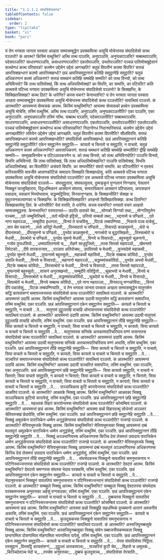 ```yaml
---
title: "1.1.1.2 संघादिसेसकण्ड"
tableOfContents: false
sidebar:
  order: 2
type: "tipitaka"
basket: "vi"
book: "pari"
---
```



<DynamicBreadcrumb />

<Division number="7" book="pari">

<Paragraph number="26" book="pari">
यं तेन भगवता जानता पस्सता अरहता सम्मासम्बुद्धेन उपक्कमित्वा असुचिं मोचेन्तस्स संघादिसेसो कत्थ पञ्ञत्तो? कं आरब्भ? किस्मिं वत्थुस्मिं? अत्थि तत्थ पञ्ञत्ति, अनुपञ्ञत्ति, अनुप्पन्नपञ्ञत्ति? सब्बत्थपञ्ञत्ति, पदेसपञ्ञत्ति? साधारणपञ्ञत्ति, असाधारणपञ्ञत्ति? एकतोपञ्ञत्ति, उभतोपञ्ञत्ति? पञ्चन्नं पातिमोक्खुद्देसानं कत्थोगधं कत्थ परियापन्नं? कतमेन उद्देसेन उद्देसं आगच्छति? चतुन्नं विपत्तीनं कतमा विपत्ति? सत्तन्नं आपत्तिक्खन्धानं कतमो आपत्तिक्खन्धो? छन्नं आपत्तिसमुट्ठानानं कतिहि समुट्ठानेहि समुट्ठाति? चतुन्नं अधिकरणानं कतमं अधिकरणं? सत्तन्नं समथानं कतिहि समथेहि सम्मति? को तत्थ विनयो, को तत्थ अभिविनयो? किं तत्थ पातिमोक्खं, किं तत्थ अधिपातिमोक्खं? का विपत्ति, का सम्पत्ति, का पटिपत्ति? कति अत्थवसे पटिच्च भगवता उपक्कमित्वा असुचिं मोचेन्तस्स संघादिसेसो पञ्ञत्तो? के सिक्खन्ति, के सिक्खितसिक्खा? कत्थ ठितं? के धारेन्ति? कस्स वचनं? केनाभतन्ति?
</Paragraph>

</Division>
<Division number="8" book="pari">

<Paragraph number="27" book="pari">
यं तेन भगवता जानता पस्सता अरहता सम्मासम्बुद्धेन उपक्कमित्वा असुचिं मोचेन्तस्स संघादिसेसो कत्थ पञ्ञत्तोति? सावत्थियं पञ्ञत्तो. कं आरब्भाति? आयस्मन्तं सेय्यसकं आरब्भ. किस्मिं वत्थुस्मिन्ति? आयस्मा सेय्यसको हत्थेन उपक्कमित्वा असुचिं मोचेसि, तस्मिं वत्थुस्मिं. अत्थि तत्थ पञ्ञत्ति, अनुपञ्ञत्ति, अनुप्पन्नपञ्ञत्तीति? एका पञ्ञत्ति, एका अनुपञ्ञत्ति. अनुप्पन्नपञ्ञत्ति तस्मिं नत्थि. सब्बत्थ पञ्ञत्ति, पदेसपञ्ञत्तीति? सब्बत्थपञ्ञत्ति. साधारणपञ्ञत्ति, असाधारणपञ्ञत्तीति? असाधारणपञ्ञत्ति. एकतोपञ्ञत्ति, उभतोपञ्ञत्तीति? एकतोपञ्ञत्ति. पञ्चन्नं पातिमोक्खुद्देसानं कत्थोगधं कत्थ परियापन्नन्ति? निदानोगधं निदानपरियापन्नं. कतमेन उद्देसेन उद्देसं आगच्छतीति? ततियेन उद्देसेन उद्देसं आगच्छति. चतुन्नं विपत्तीनं कतमा विपत्तीति? सीलविपत्ति. सत्तन्नं आपत्तिक्खन्धानं कतमो आपत्तिक्खन्धोति? संघादिसेसो आपत्तिक्खन्धो. छन्नं आपत्तिसमुट्ठानानं कतिहि समुट्ठानेहि समुट्ठातीति? एकेन समुट्ठानेन समुट्ठाति—  कायतो च चित्ततो च समुट्ठाति, न वाचतो. चतुन्नं अधिकरणानं कतमं अधिकरणन्ति? आपत्ताधिकरणं. सत्तन्नं समथानं कतिहि समथेहि सम्मतीति? द्वीहि समथेहि सम्मति—  सम्मुखाविनयेन च पटिञ्ञातकरणेन च. को तत्थ विनयो, को तत्थ अभिविनयोति? पञ्ञत्ति विनयो, विभत्ति अभिविनयो. किं तत्थ पातिमोक्खं, किं तत्थ अधिपातिमोक्खन्ति? पञ्ञत्ति पातिमोक्खं, विभत्ति अधिपातिमोक्खं. का विपत्तीति? असंवरो विपत्ति. का सम्पत्तीति? संवरो सम्पत्ति. का पटिपत्तीति? न एवरूपं करिस्सामीति यावजीवं आपाणकोटिकं समादाय सिक्खति सिक्खापदेसु. कति अत्थवसे पटिच्च भगवता उपक्कमित्वा असुचिं मोचेन्तस्स संघादिसेसो पञ्ञत्तोति? दस अत्थवसे पटिच्च भगवता उपक्कमित्वा असुचिं मोचेन्तस्स संघादिसेसो पञ्ञत्तो—  संघसुट्ठुताय, संघफासुताय, दुम्मङ्कूनं पुग्गलानं निग्गहाय, पेसलानं भिक्खूनं फासुविहाराय, दिट्ठधम्मिकानं आसवानं संवराय, सम्परायिकानं आसवानं पटिघाताय, अप्पसन्नानं पसादाय, पसन्नानं भिय्योभावाय, सद्धम्मट्ठितिया, विनयानुग्गहाय. के सिक्खन्तीति? सेक्खा च पुथुज्जनकल्याणका च सिक्खन्ति. के सिक्खितसिक्खाति? अरहन्तो सिक्खितसिक्खा. कत्थ ठितन्ति? सिक्खाकामेसु ठितं. के धारेन्तीति? येसं वत्तति, ते धारेन्ति. कस्स वचनन्ति? भगवतो वचनं अरहतो सम्मासम्बुद्धस्स. केनाभतन्ति? परम्पराभतं—
</Paragraph>

<Paragraph number="28" type="verses" book="pari">
उपालि दासको चेव,_  
_सोणको सिग्गवो तथा;_  
_मोग्गलिपुत्तेन पञ्चमा,_  
_एते जम्बुसिरिव्हये._  

</Paragraph>

<Paragraph number="29" book="pari">
_ततो महिन्दो इट्टियो,_  
उत्तियो सम्बलो तथा;_  
_भद्दनामो च पण्डितो._  

</Paragraph>

<Paragraph number="30" type="verses" book="pari">
_एते नागा महापञ्ञा,_  
_जम्बुदीपा इधागता;_  
_विनयं ते वाचयिंसु,_  
_पिटकं तम्बपण्णिया._  

</Paragraph>

<Paragraph number="31" type="verses" book="pari">
_निकाये पञ्च वाचेसुं,_  
_सत्त चेव पकरणे;_  
_ततो अरिट्ठो मेधावी,_  
_तिस्सदत्तो च पण्डितो._  

</Paragraph>

<Paragraph number="32" type="verses" book="pari">
_विसारदो काळसुमनो,_  
_थेरो च दीघनामको;_  
_दीघसुमनो च पण्डितो._  

</Paragraph>

<Paragraph number="33" type="verses" book="pari">
_पुनदेव काळसुमनो,_  
_नागत्थेरो च बुद्धरक्खितो;_  
_तिस्सत्थेरो च मेधावी,_  
_देवत्थेरो च पण्डितो._  

</Paragraph>

<Paragraph number="34" type="verses" book="pari">
_पुनदेव सुमनो मेधावी,_  
_विनये च विसारदो;_  
_बहुस्सुतो चूळनागो,_  
_गजोव दुप्पधंसियो._  

</Paragraph>

<Paragraph number="35" type="verses" book="pari">
_धम्मपालितनामो च,_  
_रोहणे साधुपूजितो;_  
_तस्स सिस्सो महापञ्ञो,_  
_खेमनामो तिपेटको._  

</Paragraph>

<Paragraph number="36" type="verses" book="pari">
_दीपे तारकराजाव,_  
_पञ्ञाय अतिरोचथ;_  
उपतिस्सो च मेधावी,_  
_फुस्सदेवो महाकथी._  

</Paragraph>

<Paragraph number="37" type="verses" book="pari">
_पुनदेव सुमनो मेधावी,_  
_पुप्फनामो बहुस्सुतो;_  
_महाकथी महासिवो,_  
_पिटके सब्बत्थ कोविदो._  

</Paragraph>

<Paragraph number="38" type="verses" book="pari">
_पुनदेव उपालि मेधावी,_  
_विनये च विसारदो;_  
_महानागो महापञ्ञो,_  
_सद्धम्मवंसकोविदो._  

</Paragraph>

<Paragraph number="39" type="verses" book="pari">
_पुनदेव अभयो मेधावी,_  
_पिटके सब्बत्थ कोविदो;_  
_तिस्सत्थेरो च मेधावी,_  
_विनये च विसारदो._  

</Paragraph>

<Paragraph number="40" type="verses" book="pari">
_तस्स सिस्सो महापञ्ञो,_  
_पुप्फनामो बहुस्सुतो;_  
_सासनं अनुरक्खन्तो,_  
_जम्बुदीपे पतिट्ठितो._  

</Paragraph>

<Paragraph number="41" type="verses" book="pari">
_चूळाभयो च मेधावी,_  
_विनये च विसारदो;_  
_तिस्सत्थेरो च मेधावी,_  
_सद्धम्मवंसकोविदो._  

</Paragraph>

<Paragraph number="42" type="verses" book="pari">
_चूळदेवो च मेधावी,_  
_विनये च विसारदो;_  
_सिवत्थेरो च मेधावी,_  
_विनये सब्बत्थ कोविदो._  

</Paragraph>

<Paragraph number="43" type="verses" book="pari">
_एते नागा महापञ्ञा,_  
_विनयञ्ञू मग्गकोविदा;_  
_विनयं दीपे पकासेसुं,_  
_पिटकं तम्बपण्णियाति._  

</Paragraph>

</Division>
<Division number="9" book="pari">

<Paragraph number="44" book="pari">
यं तेन भगवता जानता पस्सता अरहता सम्मासम्बुद्धेन मातुगामेन सद्धिं कायसंसग्गं समापज्जन्तस्स संघादिसेसो कत्थ पञ्ञत्तोति? सावत्थियं पञ्ञत्तो. कं आरब्भाति? आयस्मन्तं उदायिं आरब्भ. किस्मिं वत्थुस्मिन्ति? आयस्मा उदायी मातुगामेन सद्धिं कायसंसग्गं समापज्जि, तस्मिं वत्थुस्मिं. एका पञ्ञत्ति. छन्नं आपत्तिसमुट्ठानानं एकेन समुट्ठानेन समुट्ठाति—  कायतो च चित्ततो च समुट्ठाति, न वाचतो …पे… .
</Paragraph>

</Division>
<Division number="10" book="pari">

<Paragraph number="45" book="pari">
मातुगामं दुट्ठुल्लाहि वाचाहि ओभासन्तस्स संघादिसेसो कत्थ पञ्ञत्तोति? सावत्थियं पञ्ञत्तो. कं आरब्भाति? आयस्मन्तं उदायिं आरब्भ. किस्मिं वत्थुस्मिन्ति? आयस्मा उदायी मातुगामं दुट्ठुल्लाहि वाचाहि ओभासि, तस्मिं वत्थुस्मिं. एका पञ्ञत्ति. छन्नं आपत्तिसमुट्ठानानं तीहि समुट्ठानेहि समुट्ठाति—  सिया कायतो च चित्ततो च समुट्ठाति, न वाचतो; सिया वाचतो च चित्ततो च समुट्ठाति, न कायतो; सिया कायतो च वाचतो च चित्ततो च समुट्ठाति …पे… .
</Paragraph>

</Division>
<Division number="11" book="pari">

<Paragraph number="46" book="pari">
मातुगामस्स सन्तिके अत्तकामपारिचरियाय वण्णं भासन्तस्स संघादिसेसो कत्थ पञ्ञत्तोति? सावत्थियं पञ्ञत्तो. कं आरब्भाति? आयस्मन्तं उदायिं आरब्भ. किस्मिं वत्थुस्मिन्ति? आयस्मा उदायी मातुगामस्स सन्तिके अत्तकामपारिचरियाय वण्णं अभासि, तस्मिं वत्थुस्मिं. एका पञ्ञत्ति. छन्नं आपत्तिसमुट्ठानानं तीहि समुट्ठानेहि समुट्ठाति—  सिया कायतो च चित्ततो च समुट्ठाति, न वाचतो; सिया वाचतो च चित्ततो च समुट्ठाति, न कायतो; सिया कायतो च वाचतो च चित्ततो च समुट्ठाति …पे… .
</Paragraph>

</Division>
<Division number="12" book="pari">

<Paragraph number="47" book="pari">
सञ्चरित्तं समापज्जन्तस्स संघादिसेसो कत्थ पञ्ञत्तोति? सावत्थियं पञ्ञत्तो. कं आरब्भाति? आयस्मन्तं उदायिं आरब्भ. किस्मिं वत्थुस्मिन्ति? आयस्मा उदायी सञ्चरित्तं समापज्जि, तस्मिं वत्थुस्मिं. एका पञ्ञत्ति, एका अनुपञ्ञत्ति. छन्नं आपत्तिसमुट्ठानानं छहि समुट्ठानेहि समुट्ठाति—  सिया कायतो समुट्ठाति, न वाचतो न चित्ततो; सिया वाचतो समुट्ठाति, न कायतो न चित्ततो; सिया कायतो च वाचतो च समुट्ठाति, न चित्ततो; सिया कायतो च चित्ततो च समुट्ठाति, न वाचतो; सिया वाचतो च चित्ततो च समुट्ठाति, न कायतो; सिया कायतो च वाचतो च चित्ततो च समुट्ठाति …पे… .
</Paragraph>

</Division>
<Division number="13" book="pari">

<Paragraph number="48" book="pari">
सञ्ञाचिकाय कुटिं कारापेन्तस्स संघादिसेसो कत्थ पञ्ञत्तोति? आळवियं पञ्ञत्तो. कं आरब्भाति? आळवके भिक्खू आरब्भ. किस्मिं वत्थुस्मिन्ति? आळवका भिक्खू सञ्ञाचिकाय कुटियो कारापेसुं, तस्मिं वत्थुस्मिं. एका पञ्ञत्ति. छन्नं आपत्तिसमुट्ठानानं छहि समुट्ठानेहि समुट्ठाति …पे… .
</Paragraph>

</Division>
<Division number="14" book="pari">

<Paragraph number="49" book="pari">
महल्लकं विहारं कारापेन्तस्स संघादिसेसो कत्थ पञ्ञत्तोति? कोसम्बियं पञ्ञत्तो. कं आरब्भाति? आयस्मन्तं छन्नं आरब्भ. किस्मिं वत्थुस्मिन्ति? आयस्मा छन्नो विहारवत्थुं सोधेन्तो अञ्ञतरं चेतियरुक्खं छेदापेसि, तस्मिं वत्थुस्मिं. एका पञ्ञत्ति. छन्नं आपत्तिसमुट्ठानानं छहि समुट्ठानेहि समुट्ठाति …पे… .
</Paragraph>

</Division>
<Division number="15" book="pari">

<Paragraph number="50" book="pari">
भिक्खुं अमूलकेन पाराजिकेन धम्मेन अनुद्धंसेन्तस्स संघादिसेसो कत्थ पञ्ञत्तोति? राजगहे पञ्ञत्तो. कं आरब्भाति? मेत्तियभूमजके भिक्खू आरब्भ. किस्मिं वत्थुस्मिन्ति? मेत्तियभूमजका भिक्खू आयस्मन्तं दब्बं मल्लपुत्तं अमूलकेन पाराजिकेन धम्मेन अनुद्धंसेसुं, तस्मिं वत्थुस्मिं. एका पञ्ञत्ति. छन्नं आपत्तिसमुट्ठानानं तीहि समुट्ठानेहि समुट्ठाति …पे… .
</Paragraph>

</Division>
<Division number="16" book="pari">

<Paragraph number="51" book="pari">
भिक्खुं अञ्ञभागियस्स अधिकरणस्स किञ्चि देसं लेसमत्तं उपादाय पाराजिकेन धम्मेन अनुद्धंसेन्तस्स संघादिसेसो कत्थ पञ्ञत्तोति? राजगहे पञ्ञत्तो. कं आरब्भाति? मेत्तियभूमजके भिक्खू आरब्भ. किस्मिं वत्थुस्मिन्ति? मेत्तियभूमजका भिक्खू आयस्मन्तं दब्बं मल्लपुत्तं अञ्ञभागियस्स अधिकरणस्स किञ्चि देसं लेसमत्तं उपादाय पाराजिकेन धम्मेन अनुद्धंसेसुं, तस्मिं वत्थुस्मिं. एका पञ्ञत्ति. छन्नं आपत्तिसमुट्ठानानं तीहि समुट्ठानेहि समुट्ठाति …पे… .
</Paragraph>

</Division>
<Division number="17" book="pari">

<Paragraph number="52" book="pari">
संघभेदकस्स भिक्खुनो यावततियं समनुभासनाय न पटिनिस्सज्जन्तस्स संघादिसेसो कत्थ पञ्ञत्तोति? राजगहे पञ्ञत्तो. कं आरब्भाति? देवदत्तं आरब्भ. किस्मिं वत्थुस्मिन्ति? देवदत्तो समग्गस्स संघस्स भेदाय परक्कमि, तस्मिं वत्थुस्मिं. एका पञ्ञत्ति. छन्नं आपत्तिसमुट्ठानानं एकेन समुट्ठानेन समुट्ठाति—  कायतो च वाचतो च चित्ततो च समुट्ठाति …पे… .
</Paragraph>

</Division>
<Division number="18" book="pari">

<Paragraph number="53" book="pari">
भेदानुवत्तकानं भिक्खूनं यावततियं समनुभासनाय न पटिनिस्सज्जन्तानं संघादिसेसो कत्थ पञ्ञत्तोति? राजगहे पञ्ञत्तो. कं आरब्भाति? सम्बहुले भिक्खू आरब्भ. किस्मिं वत्थुस्मिन्ति? सम्बहुला भिक्खू देवदत्तस्स संघभेदाय परक्कमन्तस्स अनुवत्तका अहेसुं वग्गवादका, तस्मिं वत्थुस्मिं. एका पञ्ञत्ति. छन्नं आपत्तिसमुट्ठानानं एकेन समुट्ठानेन समुट्ठाति—  कायतो च वाचतो च चित्ततो च समुट्ठाति …पे… .
</Paragraph>

</Division>
<Division number="19" book="pari">

<Paragraph number="54" book="pari">
दुब्बचस्स भिक्खुनो यावततियं समनुभासनाय न पटिनिस्सज्जन्तस्स संघादिसेसो कत्थ पञ्ञत्तोति? कोसम्बियं पञ्ञत्तो. कं आरब्भाति? आयस्मन्तं छन्नं आरब्भ. किस्मिं वत्थुस्मिन्ति? आयस्मा छन्नो भिक्खूहि सहधम्मिकं वुच्चमानो अत्तानं अवचनीयं अकासि, तस्मिं वत्थुस्मिं. एका पञ्ञत्ति. छन्नं आपत्तिसमुट्ठानानं एकेन समुट्ठानेन समुट्ठाति—  कायतो च वाचतो च चित्ततो च समुट्ठाति …पे… .
</Paragraph>

</Division>
<Division number="20" book="pari">

<Paragraph number="55" book="pari">
कुलदूसकस्स भिक्खुनो यावततियं समनुभासनाय न पटिनिस्सज्जन्तस्स संघादिसेसो कत्थ पञ्ञत्तोति? सावत्थियं पञ्ञत्तो. कं आरब्भाति? अस्सजिपुनब्बसुके भिक्खू आरब्भ. किस्मिं वत्थुस्मिन्ति? अस्सजिपुनब्बसुका भिक्खू संघेन पब्बाजनीयकम्मकता भिक्खू छन्दगामिता दोसगामिता मोहगामिता भयगामिता पापेसुं, तस्मिं वत्थुस्मिं. एका पञ्ञत्ति. छन्नं आपत्तिसमुट्ठानानं एकेन समुट्ठानेन समुट्ठाति—  कायतो च वाचतो च चित्ततो च समुट्ठाति …पे… .

</Paragraph>
</Division>

<Paragraph number="56" type="center" book="pari">
तेरस संघादिसेसा निट्ठिता.



</Paragraph>

<Paragraph number="57" type="center" book="pari">
तस्सुद्दानं


</Paragraph>

<Paragraph number="58" type="verses" book="pari">
_विस्सट्ठि कायसंसग्गं,_  
_दुट्ठुल्लं अत्तकामञ्च;_  
_सञ्चरित्तं कुटी चेव,_  
_विहारो च अमूलकं._  

</Paragraph>

<Paragraph number="59" type="verses" book="pari">
_किञ्चिदेसञ्च भेदो च,_  
_तस्सेव अनुवत्तका;_  
_दुब्बचं कुलदूसञ्च,_  
_संघादिसेसा तेरसाति._
</Paragraph>